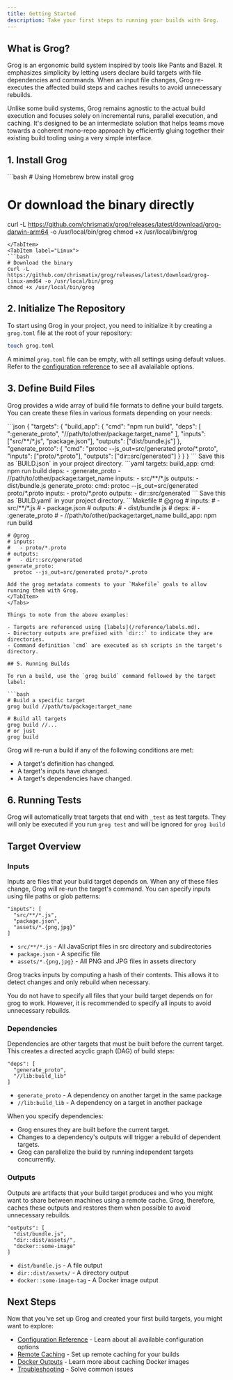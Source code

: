 ```yaml
---
title: Getting Started
description: Take your first steps to running your builds with Grog.
---
```



## What is Grog?

Grog is an ergonomic build system inspired by tools like Pants and Bazel. It emphasizes simplicity by letting users declare build targets with file dependencies and commands. When an input file changes, Grog re-executes the affected build steps and caches results to avoid unnecessary rebuilds.

Unlike some build systems, Grog remains agnostic to the actual build execution and focuses solely on incremental runs, parallel execution, and caching. It's designed to be an intermediate solution that helps teams move towards a coherent mono-repo approach by efficiently gluing together their existing build tooling using a very simple interface.

## 1. Install Grog

<Tabs>
  <TabItem label="MacOS">
  ```bash
  # Using Homebrew
  brew install grog

# Or download the binary directly

curl -L https://github.com/chrismatix/grog/releases/latest/download/grog-darwin-arm64 -o /usr/local/bin/grog
chmod +x /usr/local/bin/grog

````
</TabItem>
<TabItem label="Linux">
```bash
# Download the binary
curl -L https://github.com/chrismatix/grog/releases/latest/download/grog-linux-amd64 -o /usr/local/bin/grog
chmod +x /usr/local/bin/grog
````

  </TabItem>
</Tabs>

## 2. Initialize The Repository

To start using Grog in your project, you need to initialize it by creating a `grog.toml` file at the root of your repository:

```bash
touch grog.toml
```

A minimal `grog.toml` file can be empty, with all settings using default values.
Refer to the [configuration reference](/reference/configuration.md) to see all avalailable options.

## 3. Define Build Files

Grog provides a wide array of build file formats to define your build targets.
You can create these files in various formats depending on your needs:

<Tabs>
  <TabItem label="JSON">
  ```json
  {
    "targets": {
      "build_app": {
        "cmd": "npm run build",
        "deps": [
          ":generate_proto",
          "//path/to/other/package:target_name"
        ],
        "inputs": ["src/**/*.js", "package.json"],
        "outputs": ["dist/bundle.js"]
      },
      "generate_proto": {
        "cmd": "protoc --js_out=src/generated proto/*.proto",
        "inputs": ["proto/*.proto"],
        "outputs": ["dir::src/generated"]
      }
    }
  }
  ```
  Save this as `BUILD.json` in your project directory.
  </TabItem>
  <TabItem label="YAML">
  ```yaml
  targets:
    build_app:
      cmd: npm run build
      deps:
        - :generate_proto
        - //path/to/other/package:target_name
      inputs:
        - src/**/*.js
      outputs:
        - dist/bundle.js
    generate_proto:
      cmd: protoc --js_out=src/generated proto/*.proto
      inputs:
        - proto/*.proto
      outputs:
        - dir::src/generated
  ```
  Save this as `BUILD.yaml` in your project directory.
  </TabItem>
  <TabItem label="Makefile">
  ```Makefile
    # @grog
    # inputs:
    #   - src/**/*.js
    #   - package.json
    # outputs:
    #   - dist/bundle.js
    # deps:
    #   - :generate_proto
    #   - //path/to/other/package:target_name
    build_app:
      npm run build

    # @grog
    # inputs:
    #   - proto/*.proto
    # outputs:
    #   - dir::src/generated
    generate_proto:
      protoc --js_out=src/generated proto/*.proto

````
Add the grog metadata comments to your `Makefile` goals to allow running them with Grog.
</TabItem>
</Tabs>

Things to note from the above examples:

- Targets are referenced using [labels](/reference/labels.md).
- Directory outputs are prefixed with `dir::` to indicate they are directories.
- Command definition `cmd` are executed as sh scripts in the target's directory.

## 5. Running Builds

To run a build, use the `grog build` command followed by the target label:

```bash
# Build a specific target
grog build //path/to/package:target_name

# Build all targets
grog build //...
# or just
grog build
````

Grog will re-run a build if any of the following conditions are met:

- A target's definition has changed.
- A target's inputs have changed.
- A target's dependencies have changed.

## 6. Running Tests

Grog will automatically treat targets that end with `_test` as test targets.
They will only be executed if you run `grog test` and will be ignored for `grog build`

## Target Overview

### Inputs

Inputs are files that your build target depends on. When any of these files change, Grog will re-run the target's command.
You can specify inputs using file paths or glob patterns:

```text
"inputs": [
  "src/**/*.js",
  "package.json",
  "assets/*.{png,jpg}"
]
```

- `src/**/*.js` - All JavaScript files in src directory and subdirectories
- `package.json` - A specific file
- `assets/*.{png,jpg}` - All PNG and JPG files in assets directory

Grog tracks inputs by computing a hash of their contents.
This allows it to detect changes and only rebuild when necessary.

<Aside>
  You do not have to specify all files that your build target depends on for
  grog to work. However, it is recommended to specify all inputs to avoid
  unnecessary rebuilds.
</Aside>

### Dependencies

Dependencies are other targets that must be built before the current target.
This creates a directed acyclic graph (DAG) of build steps:

```text
"deps": [
  "generate_proto",
  "//lib:build_lib"
]
```

- `generate_proto` - A dependency on another target in the same package
- `//lib:build_lib` - A dependency on a target in another package

When you specify dependencies:

- Grog ensures they are built before the current target.
- Changes to a dependency's outputs will trigger a rebuild of dependent targets.
- Grog can parallelize the build by running independent targets concurrently.

### Outputs

Outputs are artifacts that your build target produces and who you might want to share between machines using a remote cache.
Grog, therefore, caches these outputs and restores them when possible to avoid unnecessary rebuilds.

```text
"outputs": [
  "dist/bundle.js",
  "dir::dist/assets/",
  "docker::some-image"
]
```

- `dist/bundle.js` - A file output
- `dir::dist/assets/` - A directory output
- `docker::some-image-tag` - A Docker image output

## Next Steps

Now that you've set up Grog and created your first build targets, you might want to explore:

- [Configuration Reference](/reference/configuration) - Learn about all available configuration options
- [Remote Caching](/guides/remote-caching) - Set up remote caching for your builds
- [Docker Outputs](/guides/docker-outputs) - Learn more about caching Docker images
- [Troubleshooting](/reference/troubleshooting) - Solve common issues
